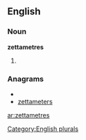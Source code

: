 ==English==

===Noun===
'''zettametres'''

# {{plural of|[[zettametre]]}}

===Anagrams===
* {{alphagram|aeeemrstttz}}
* [[zettameters#English|zettameters]]

[[Category:English plurals]]

[[ar:zettametres]]